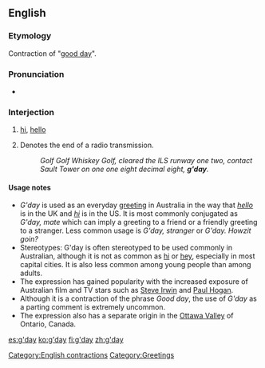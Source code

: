 ==English==

===Etymology===
Contraction of "[[good day]]".

===Pronunciation===
* {{IPA|/gəˈdeɪ/}}

===Interjection===
{{en-intj|pos=[[good|g’]][[day]]}}

# {{colloquial|Australia}} [[hi]], [[hello]]
# {{informal|North America|air traffic control}} Denotes the end of a radio transmission.
#: ''Golf Golf Whiskey Golf, cleared the ILS runway one two, contact Sault Tower on one one eight decimal eight, '''g'day'''.''

====Usage notes====
* ''G'day'' is used as an everyday [[greeting]] in Australia in the way that ''[[hello]]'' is in the UK and ''[[hi]]'' is in the US.  It is most commonly conjugated as ''G'day, mate'' which can imply a greeting to a friend or a friendly greeting to a stranger.  Less common usage is ''G'day, stranger'' or ''G'day.  Howzit goin?''
* Stereotypes: G'day is often stereotyped to be used commonly in Australian, although it is not as common as [[hi]] or [[hey]], especially in most capital cities.  It is also less common among young people than among adults.
* The expression has gained popularity with the increased exposure of Australian film and TV stars such as [[w:Steve Irwin|Steve Irwin]] and [[w:Paul Hogan|Paul Hogan]].
* Although it is a contraction of the phrase ''Good day'', the use of ''G'day'' as a parting comment is extremely uncommon.
* The expression also has a separate origin in the [[w:Ottawa_Valley_Twang|Ottawa Valley]] of Ontario, Canada.
[[Category:English contractions]]
[[Category:Greetings]]

[[es:g'day]]
[[ko:g'day]]
[[fi:g'day]]
[[zh:g'day]]
